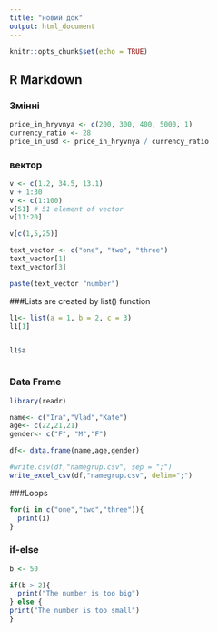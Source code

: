 ```yaml
---
title: "новий док"
output: html_document
---
```


```r
knitr::opts_chunk$set(echo = TRUE)
```

## R Markdown

### Змінні



```r
price_in_hryvnya <- c(200, 300, 400, 5000, 1)
currency_ratio <- 28
price_in_usd <- price_in_hryvnya / currency_ratio
```

### вектор

```r
v <- c(1.2, 34.5, 13.1)
v + 1:30
v <- c(1:100)
v[51] # 51 element of vector
v[11:20]

v[c(1,5,25)]

text_vector <- c("one", "two", "three") 
text_vector[1]
text_vector[3]

paste(text_vector "number")
```

###Lists are created by list() function

```r
l1<- list(a = 1, b = 2, c = 3)
l1[1]


l1$a

```

```r
```
### Data Frame

```r
library(readr)
```

```r
name<- c("Ira","Vlad","Kate")
age<- c(22,21,21)
gender<- c("F", "M","F")

df<- data.frame(name,age,gender)

#write.csv(df,"namegrup.csv", sep = ";")
write_excel_csv(df,"namegrup.csv", delim=";")
```
###Loops

```r
for(i in c("one","two","three")){
  print(i)
}
```

###  if-else

```r
b <- 50

if(b > 2){
  print("The number is too big")
} else {
print("The number is too small")
}
```

